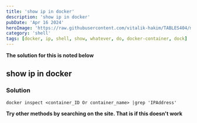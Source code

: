 ```yaml
---
title: 'show ip in docker'
description: 'show ip in docker'
pubDate: 'Apr 16 2024'
heroImage: 'https://raw.githubusercontent.com/vitalik-hakim/TABLES404/main/error_b/SHELL.jpg'
category: 'shell'
tags: [docker, ip, shell, show, whatever, do, docker-container, dock]
---
```


**The solution for this is noted below**

## show ip in docker

### Solution

```shell
docker inspect <container_ID Or container_name> |grep 'IPAddress'
```

**Try other methods by searching on the site. That is if this doesn't work**
